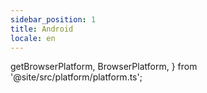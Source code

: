 ```yaml
---
sidebar_position: 1
title: Android
locale: en
---
```


  getBrowserPlatform,
  BrowserPlatform,
} from '@site/src/platform/platform.ts';

<DevicePrerequisites />

<CloneExampleAndVenv
  title="Clone Examples and Create Virtual Environment"
  path="gamium/python/pytest"
/>

<ActivateVirtualEnv title="Activate Virtual Environment" />

<InstallDependencies title="Install Dependencies" />

<UploadAndRunAppTabItem
  app_name="DoguRpgSample.apk"
  app_url="https://github.com/dogu-team/gamium-unity-samples/releases/download/DoguRpgSample-2.0.5/android.zip"
  app_version="2.0.5"
  run_script="pytest app/test_dogurpgsample.py"
/>

<VenvImportError />
